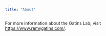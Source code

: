 ```yaml
---
title: "About"
---
```


For more information about the Gatins Lab, visit <https://www.remygatins.com/>.

